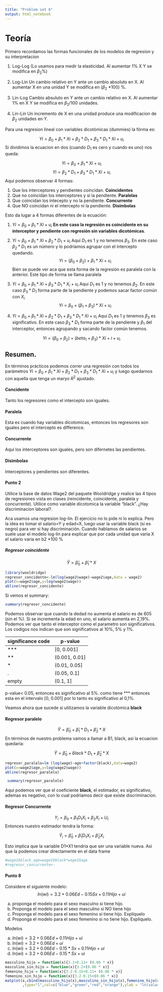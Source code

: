 ```yaml
---
title: "Problem set 6"
output: html_notebook
---
```


# Teoría

Primero recordamos las formas funcionales de los modelos de regresion y su interpretacion

1.   Log-Log (Lo usamos para medir la elasticidad. Al aumentar  1% X Y se modifica en $\beta_2$%)

2.  Log-Lin
  Un cambio relativo en Y ante un cambio absoluto en X. Al aumentar X en una unidad Y se modifica en ($\beta_2$ *100) %.
  
3.  Lin-Log
  Cambio absuluto en Y ante un cambio relativo en X. Al aumentar 1% en X Y se modifica en $\beta_2$/100 unidades.
  
4.  Lin-Lin
  Un incremento de X en una unidad produce una modificacion de $\beta_2$ unidades en Y. 


Para una regresion lineal con variables dicotómicas (dummies) la fórma es: 

$$
    Yi=\beta_0+\beta_1 * Xi+\beta_2 * D_1+ \beta_3 * D_1* Xi+u_i
$$
 Si dividimos la ecuacion en dos (cuando $D_1$ es cero y cuando es uno) nos queda: 
 
$$
    Yi=\beta_0+\beta_1 * Xi+u_i
$$
$$
    Yi=\beta_2 * D_1+ \beta_3 * D_1* Xi+u_i
$$
Aquí podemos observar 4 formas: 

1. Que los interceptores y pendientes coincidan. **Coincidentes**
2. Que no coincidan los interceptores y si la pendiente. **Paralelas**
3. Que coincidan los intecepto y no la pendiente. **Concurrente**
4. Que NO coincidan ni el intercepto ni la pendiente. **Disímbolas**


Esto da lugar a 4 formas diferentes de la ecuación: 

1.  $Yi=\beta_0+\beta_1 * Xi+u_i$ **En este caso la regresión es coincidente en su interceptor y pendiente con regresiȯn sin variables dicotómicas**. 

2. $Yi=\beta_0+\beta_1 * Xi+\beta_2 * D_1+u_i$  Aqui $D_1$ es 1 y no tenemos $\beta_3$.
En este caso $\beta_2 * D_1$ es un número y lo podríamos agrupar con el intercepto quedando. 
$$
  Yi=(\beta_0+\beta_2)+\beta_1 * Xi+u_i
$$
Bien se puede ver aca que esta forma de la regresión es paralela con la anterior. Este tipo de forma se llama paralela

3. $Yi=\beta_0+\beta_1 * Xi+\beta_3 * D_1 * X_i+u_i$  Aqui $D_1$ es 1 y no tenemos $\beta_2$.
En este caso $\beta_3 * D_1$ forma parte de la pendiente y podemos sacar factor común con $X_i$ 
$$
  Yi=\beta_0+(\beta_1+\beta_3) * Xi+u_i
$$


4. $Yi=\beta_0+\beta_1 * Xi+\beta_2 * D_1+ \beta_3 * D_1* Xi+u_i$  Aqui $D_1$ es 1 y tenemos $\beta_3$ es significativo.
En este caso $\beta_3 * D_1$ forma parte de la pendiente  y $\beta_1$ del interceptor, entonces agrupando y sacando factor común tenemos. 

$$
   Yi=(\beta_0+\beta_2)+(beta_1+\beta_3) * Xi+i+u_i
$$

## Resumen. 

En términos prácticos podemos correr una regresión con todos los parámetros $Yi=\beta_0+\beta_1 * Xi+\beta_2 * D_1+ \beta_3 * D_1* Xi+u_i$ y luego quedarnos con aquella que tenga un maryo $R^2$ ajustado.


#### Concidente

Tanto los regresores como el intercepto son iguales.

#### Paralela

Esta es cuando hay variables dicotomicas, entonces los regresores son iguales pero el intercepto es difference.

#### Concurrente 
Aqui los interceptores son iguales, pero son difernetes las pendientes. 

#### Disimbolas
Interceptores y pendientes son diferentes. 


#### Punto 2

Utilice la base de datos Wage2 del paquete Wooldridge y realice las 4 tipos de regresiones vista en clases (reincidente, coincidente, paralela y concurrente). Utilice como variable dicotomica la variable "black". ¿Hay discriminacion laboral?.

Aca usamos una regresion log-lin. El ejercicio no lo pide ni lo explica. Pero la idea es tomar el salario=Y y edad=X, luego usar la variable black (si es negro) para ver si hay discriminación. Cuando hablamos de salarios se suele usar el modelo log-lin para explicar que por cada unidad que varia X el salario varia en b2 *100 %



##### Regresor coincidente
$$
 \hat Y= \hat\beta_0+\hat\beta_1 *X 
$$


```r
library(wooldridge)
regresor_concidente<-lm(log(wage2$wage)~wage2$age,data = wage2)
plot(x=wage2$age,y=log(wage2$wage))
abline(regresor_concidente)
```
Si vemos el summary: 
```r
summary(regresor_concidente)
```
Podemos observar que cuando la dedad no aumenta el salario es de 605 (sin el %).
Si se incrementa la edad en uno, el salario aumenta en 2,19%. 
Podemos ver que tanto el interceptor como el parametro son significativos. 
Los codigos nos indican que son significativos al 10%, 5% y 1%. 

significance code |     p-value
----------------- | ---------------
   ***            |     [0, 0.001]
    **            |  (0.001, 0.01]
     *            |   (0.01, 0.05]
     .            |    (0.05, 0.1]
    empty         |       (0.1, 1]
                  
p-value< 0.05, entonces es significativo al 5%. 
como tiene *** entonces esta en el intervalo [0, 0.001] por lo tanto es significativo al 0,1%.

Veamos ahora que sucede si utilizamos la variable dicotómica **black** 

#### Regresor paralelo
$$
   \hat Y= \hat\beta_0+ \hat\beta_1 * D_1  + \hat\beta_2 *X
$$
En términos de nuestro problema vamos a llamar a B1, black, asi la ecuacion quedaría: 

$$
   \hat Y= \hat\beta_0+ \hat black * D_1  + \hat\beta_2 *X
$$
```r
regresor_paralelo=lm (log(wage)~age+factor(black),data=wage2)
plot(x=wage2$age,y=log(wage2$wage))
abline(regresor_paralelo)
```


```r
 summary(regresor_paralelo)
```
Aqui podemos ver que el coeficiente **black**, el estimador, es significativo, ademas es negativo, con lo cual podríamos decir que existe discriminacion. 


#### Regresor Concurrente

$$
    Y_i=\beta_0 +\beta_1  D_1 X_i+\beta_2X_i+U_I
$$
Entonces nuestro estimador tendra la forma:

$$
  \hat Y_i=\hat\beta_0 +\hat\beta_1  D_1 X_i+\hat\beta_2X_i   
$$

Esto implica que la variable D1*X1 tendria que ser una variable nueva. 
Asi que la podemos crear directamente en el data frame

```r
#wage2$black_age=wage2$black*wage2$age
#regresor_concurrente<-
```

#### Punto 8
Considere el siguiente modelo: 
$$
  ln(wi)=3.2 + 0.06 Ed-0.15 Sx + 0.11 Hijo + ui
$$

a) proponga el modelo para el sexo masculno si tiene hijo. 
b) Proponga el modelo para el sexo masculino si NO tiene hijo
c) Proponga el modelo para el sexo femenino si tiene hijo. Explíquelo
d) Proponga el modelo para el sexo femenino si no tiene hijo. Explíquelo.

 
Modelos 

a) $ln(wi)=3.2 + 0.06 Ed + 0.11 Hijo + ui$ 
b) $ln(wi)=3.2 + 0.06 Ed + ui$
c) $ln(wi)=3.2 + 0.06 Ed-0.15 * Sx + 0.11 Hijo + ui$
d) $ln(wi)=3.2 + 0.06 Ed-0.15 *  Sx+ ui$

```r
masculino_hijo = function(x){3.2+0.11+ (0.06 * x)}
masculino_sin_hijo = function(x){3.2+(0.06 * x)}
femenino_hijo = function(x){3.2-0.15+0.11+ (0.06 * x)}
femenino_sin_hijo = function(x){3.2-0.15+(0.06 * x)}
matplot(x,cbind(masculino_hijo(x),masculino_sin_hijo(x),femenino_hijo(x),femenino_sin_hijo(x))
        ,type="l",col=c("blue","green","red","orange"),ylab = "ln(salario)",xlab = "edad")

```




